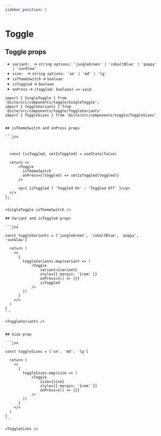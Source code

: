 ```yaml
---
sidebar_position: 2
---
```


# Toggle

## Toggle props
- `variant: ` → `string options: 'jungleGreen' | 'cobaltBlue' | 'poppy' | 'sunGlow'`
- `size: ` → `string options: 'sm' | 'md' | 'lg'`
- `isThemeSwitch` → `boolean`
- `isToggled` → `boolean`
- `onPress` → `(toggled: boolean) => void`

````mdx-code-block
import { SingleToggle } from '@site/src/components/toggle/SingleToggle';
import { ToggleVariants } from '@site/src/components/toggle/ToggleVariants'
import { ToggleSizes } from '@site/src/components/toggle/ToggleSizes'


## isThemeSwitch and onPress props

```jsx



  const [isToggled, setIsToggled] = useState(false)
   
  return <>
      <Toggle 
        isThemeSwitch
        onPress={(toggled) => setIsToggled(toggled)}
      />
      
      <p>{ isToggled ? 'Toggled On' : 'Toggled Off' }</p>
  </>
};
```

<SingleToggle isThemeSwitch />

## Variant and isToggled props

```jsx

const toggleVariants = ['jungleGreen', 'cobaltBlue', 'poppy', 'sunGlow']

  return (
    <>
      {
        toggleVariants.map(variant => (
            <Toggle
                variant={variant}
                style={{ margin: '1rem' }}
                onPress={() => {}}
                isToggled
            />
        ))
      }
    </>
  )
}
```

<ToggleVariants />


## Size prop

```jsx

const toggleSizes = ['sm', 'md', 'lg']

  return (
    <>
      {
        toggleSizes.map(size => (
            <Toggle
                size={size}
                style={{ margin: '1rem' }}
                onPress={() => {}}
            />
        ))
      }
    </>
  )
}
```

<ToggleSizes />
````

